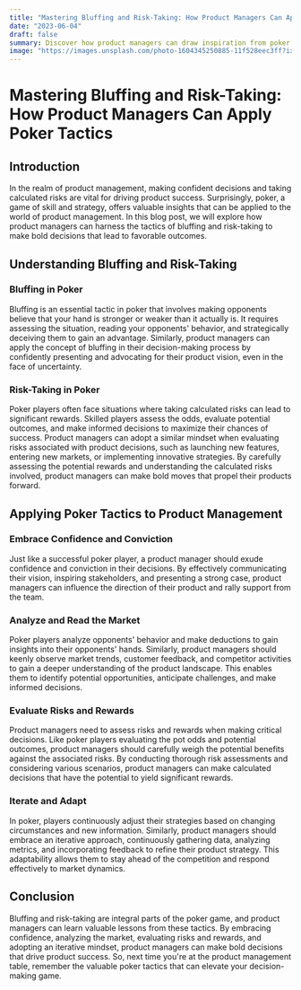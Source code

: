 ```yaml
---
title: "Mastering Bluffing and Risk-Taking: How Product Managers Can Apply Poker Tactics"
date: "2023-06-04"
draft: false
summary: Discover how product managers can draw inspiration from poker tactics like bluffing and risk-taking to make bold decisions and drive product success.
image: "https://images.unsplash.com/photo-1604345250885-11f528eec3ff?ixlib=rb-4.0.3&ixid=M3wxMjA3fDB8MHxwaG90by1wYWdlfHx8fGVufDB8fHx8fA%3D%3D&auto=format&fit=crop&w=1219&q=80"
---
```


# Mastering Bluffing and Risk-Taking: How Product Managers Can Apply Poker Tactics

## Introduction

In the realm of product management, making confident decisions and taking calculated risks are vital for driving product success. Surprisingly, poker, a game of skill and strategy, offers valuable insights that can be applied to the world of product management. In this blog post, we will explore how product managers can harness the tactics of bluffing and risk-taking to make bold decisions that lead to favorable outcomes.

## Understanding Bluffing and Risk-Taking

### Bluffing in Poker

Bluffing is an essential tactic in poker that involves making opponents believe that your hand is stronger or weaker than it actually is. It requires assessing the situation, reading your opponents' behavior, and strategically deceiving them to gain an advantage. Similarly, product managers can apply the concept of bluffing in their decision-making process by confidently presenting and advocating for their product vision, even in the face of uncertainty.

### Risk-Taking in Poker

Poker players often face situations where taking calculated risks can lead to significant rewards. Skilled players assess the odds, evaluate potential outcomes, and make informed decisions to maximize their chances of success. Product managers can adopt a similar mindset when evaluating risks associated with product decisions, such as launching new features, entering new markets, or implementing innovative strategies. By carefully assessing the potential rewards and understanding the calculated risks involved, product managers can make bold moves that propel their products forward.

## Applying Poker Tactics to Product Management

### Embrace Confidence and Conviction

Just like a successful poker player, a product manager should exude confidence and conviction in their decisions. By effectively communicating their vision, inspiring stakeholders, and presenting a strong case, product managers can influence the direction of their product and rally support from the team.

### Analyze and Read the Market

Poker players analyze opponents' behavior and make deductions to gain insights into their opponents' hands. Similarly, product managers should keenly observe market trends, customer feedback, and competitor activities to gain a deeper understanding of the product landscape. This enables them to identify potential opportunities, anticipate challenges, and make informed decisions.

### Evaluate Risks and Rewards

Product managers need to assess risks and rewards when making critical decisions. Like poker players evaluating the pot odds and potential outcomes, product managers should carefully weigh the potential benefits against the associated risks. By conducting thorough risk assessments and considering various scenarios, product managers can make calculated decisions that have the potential to yield significant rewards.

### Iterate and Adapt

In poker, players continuously adjust their strategies based on changing circumstances and new information. Similarly, product managers should embrace an iterative approach, continuously gathering data, analyzing metrics, and incorporating feedback to refine their product strategy. This adaptability allows them to stay ahead of the competition and respond effectively to market dynamics.

## Conclusion

Bluffing and risk-taking are integral parts of the poker game, and product managers can learn valuable lessons from these tactics. By embracing confidence, analyzing the market, evaluating risks and rewards, and adopting an iterative mindset, product managers can make bold decisions that drive product success. So, next time you're at the product management table, remember the valuable poker tactics that can elevate your decision-making game.
